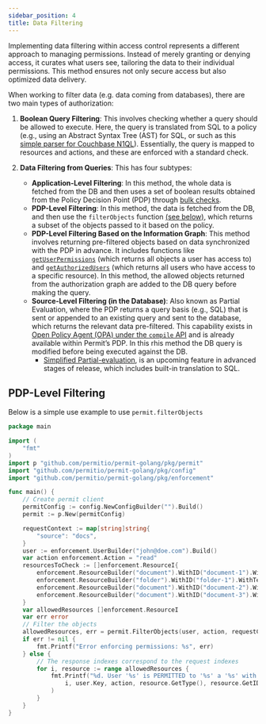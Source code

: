 ```yaml
---
sidebar_position: 4
title: Data Filtering
---
```


Implementing data filtering within access control represents a different approach to managing permissions.
Instead of merely granting or denying access, it curates what users see, tailoring the data to their individual permissions.
This method ensures not only secure access but also optimized data delivery.

When working to filter data (e.g. data coming from databases), there are two main types of authorization:

1. **Boolean Query Filtering**: This involves checking whether a query should be allowed to execute. Here, the query is translated from SQL to a policy (e.g., using an Abstract Syntax Tree (AST) for SQL, or such as this [simple parser for Couchbase N1QL](https://www.couchbase.com/blog/permit-io-couchbase-access-control/)). Essentially, the query is mapped to resources and actions, and these are enforced with a standard check.

2. **Data Filtering from Queries**: This has four subtypes:

   - **Application-Level Filtering**: In this method, the whole data is fetched from the DB and then uses a set of boolean results obtained from the Policy Decision Point (PDP) through [bulk checks](/how-to/enforce-permissions/bulk-check).
   - **PDP-Level Filtering**: In this method, the data is fetched from the DB, and then use the `filterObjects` function [(see below)](#pdp-level-filtering), which returns a subset of the objects passed to it based on the policy.
   - **PDP-Level Filtering Based on the Information Graph**: This method involves returning pre-filtered objects based on data synchronized with the PDP in advance. It includes functions like [`getUserPermissions`](/how-to/enforce-permissions/user-permissions) (which returns all objects a user has access to) and [`getAuthorizedUsers`](/how-to/enforce-permissions/authorized-users) (which returns all users who have access to a specific resource). In this method, the allowed objects returned from the authorization graph are added to the DB query before making the query.
   - **Source-Level Filtering (in the Database)**: Also known as Partial Evaluation, where the PDP returns a query basis (e.g., SQL) that is sent or appended to an existing query and sent to the database, which returns the relevant data pre-filtered. This capability exists in [Open Policy Agent (OPA) under the `compile` API](https://www.openpolicyagent.org/docs/latest/rest-api/#compile-api) and is already available within Permit’s PDP. In this rhis method the DB query is modified before being executed against the DB.
     - [Simplified Partial-evaluation](https://youtu.be/wgNhtbqW-hs?t=238), is an upcoming feature in advanced stages of release, which includes built-in translation to SQL.




## PDP-Level Filtering
Below is a simple use example to use `permit.filterObjects`

```go
package main

import (
	"fmt"
)
import p "github.com/permitio/permit-golang/pkg/permit"
import "github.com/permitio/permit-golang/pkg/config"
import "github.com/permitio/permit-golang/pkg/enforcement"

func main() {
	// Create permit client
	permitConfig := config.NewConfigBuilder("").Build()
	permit := p.New(permitConfig)

	requestContext := map[string]string{
		"source": "docs",
	}
	user := enforcement.UserBuilder("john@doe.com").Build()
	var action enforcement.Action = "read"
	resourcesToCheck := []enforcement.ResourceI{
		enforcement.ResourceBuilder("document").WithID("document-1").WithTenant(enforcement.DefaultTenant),
		enforcement.ResourceBuilder("folder").WithID("folder-1").WithTenant(enforcement.DefaultTenant),
		enforcement.ResourceBuilder("document").WithID("document-2").WithTenant(enforcement.DefaultTenant),
		enforcement.ResourceBuilder("document").WithID("document-3").WithTenant(enforcement.DefaultTenant),
	}
	var allowedResources []enforcement.ResourceI
	var err error
	// Filter the objects
	allowedResources, err = permit.FilterObjects(user, action, requestContext, resourcesToCheck...)
	if err != nil {
		fmt.Printf("Error enforcing permissions: %s", err)
	} else {
		// The response indexes correspond to the request indexes
		for i, resource := range allowedResources {
			fmt.Printf("%d. User '%s' is PERMITTED to '%s' a '%s' with id '%s'\n",
				i, user.Key, action, resource.GetType(), resource.GetID(),
			)
		}
	}
}

```


